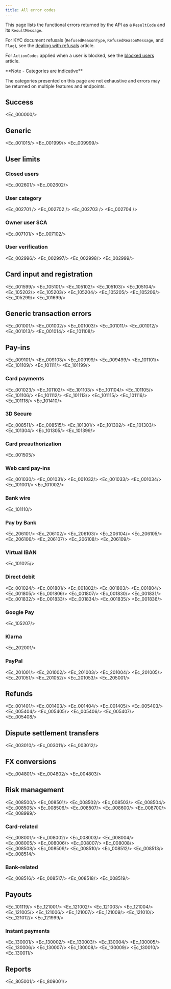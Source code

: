 ```yaml
---
title: All error codes  
---
```




This page lists the functional errors returned by the API as a `ResultCode` and its `ResultMessage`.

For KYC document refusals (`RefusedReasonType`, `RefusedReasonMessage`, and `Flag`), see the [dealing with refusals](/guides/users/verification/documents/submission/refusals) article. 

For `ActionCodes` applied when a user is blocked, see the [blocked users](/guides/users/blocked-users) article.

<Note>
**Note - Categories are indicative**

The categories presented on this page are not exhaustive and errors may be returned on multiple features and endpoints.
</Note>

## Success

<Ec_000000/>

## Generic

<Ec_001015/>
<Ec_001999/>
<Ec_009999/>

## User limits

### Closed users

<Ec_002601/>
<Ec_002602/>

### User category

<Ec_002701 />
<Ec_002702 />
<Ec_002703 />
<Ec_002704 />

### Owner user SCA

<Ec_007101/>
<Ec_007102/>

### User verification

<Ec_002996/>
<Ec_002997/>
<Ec_002998/>
<Ec_002999/>

## Card input and registration

<Ec_001599/>
<Ec_105101/>
<Ec_105102/>
<Ec_105103/>
<Ec_105104/>
<Ec_105202/>
<Ec_105203/>
<Ec_105204/>
<Ec_105205/>
<Ec_105206/>
<Ec_105299/>
<Ec_101699/>
  
## Generic transaction errors

<Ec_001001/>
<Ec_001002/>
<Ec_001003/>
<Ec_001011/>
<Ec_001012/>
<Ec_001013/>
<Ec_001014/>
<Ec_101108/>

## Pay-ins

<Ec_009101/>
<Ec_009103/>
<Ec_009199/>
<Ec_009499/>
<Ec_101101/>
<Ec_101109/>
<Ec_101111/>
<Ec_101199/>

### Card payments

<Ec_001023/>
<Ec_101102/>
<Ec_101103/>
<Ec_101104/>
<Ec_101105/>
<Ec_101106/>
<Ec_101112/>
<Ec_101113/>
<Ec_101115/>
<Ec_101116/>
<Ec_101118/>
<Ec_101410/>

### 3D Secure

<Ec_008511/>
<Ec_008515/>
<Ec_101301/>
<Ec_101302/>
<Ec_101303/>
<Ec_101304/>
<Ec_101305/>
<Ec_101399/>

### Card preauthorization

<Ec_001505/>

### Web card pay-ins

<Ec_001030/>
<Ec_001031/>
<Ec_001032/>
<Ec_001033/>
<Ec_001034/>
<Ec_101001/>
<Ec_101002/>

### Bank wire

<Ec_101110/>

### Pay by Bank

<Ec_206101/>
<Ec_206102/>
<Ec_206103/>
<Ec_206104/>
<Ec_206105/>
<Ec_206106/>
<Ec_206107/>
<Ec_206108/>
<Ec_206109/>

### Virtual IBAN

<Ec_101025/>

### Direct debit

<Ec_001024/>
<Ec_001801/>
<Ec_001802/>
<Ec_001803/>
<Ec_001804/>
<Ec_001805/>
<Ec_001806/>
<Ec_001807/>
<Ec_001830/>
<Ec_001831/>
<Ec_001832/>
<Ec_001833/>
<Ec_001834/>
<Ec_001835/>
<Ec_001836/>

### Google Pay

<Ec_105207/>

### Klarna

<Ec_202001/>

### PayPal

<Ec_201001/>
<Ec_201002/>
<Ec_201003/>
<Ec_201004/>
<Ec_201005/>
<Ec_201051/>
<Ec_201052/>
<Ec_201053/>
<Ec_205001/>

## Refunds

<Ec_001401/>
<Ec_001403/>
<Ec_001404/>
<Ec_001405/>
<Ec_005403/>
<Ec_005404/>
<Ec_005405/>
<Ec_005406/>
<Ec_005407/>
<Ec_005408/>

## Dispute settlement transfers

<Ec_003010/>
<Ec_003011/>
<Ec_003012/>

## FX conversions

<Ec_004801/>
<Ec_004802/>
<Ec_004803/>

## Risk management

<Ec_008500/>
<Ec_008501/>
<Ec_008502/>
<Ec_008503/>
<Ec_008504/>
<Ec_008505/>
<Ec_008506/>
<Ec_008507/>
<Ec_008600/>
<Ec_008700/>
<Ec_008999/>

### Card-related

<Ec_008001/>
<Ec_008002/>
<Ec_008003/>
<Ec_008004/>
<Ec_008005/>
<Ec_008006/>
<Ec_008007/>
<Ec_008008/>
<Ec_008508/>
<Ec_008509/>
<Ec_008510/>
<Ec_008512/>
<Ec_008513/>
<Ec_008514/>
  
### Bank-related

<Ec_008516/>
<Ec_008517/>
<Ec_008518/>
<Ec_008519/>
  
## Payouts

<Ec_101119/>
<Ec_121001/>
<Ec_121002/>
<Ec_121003/>
<Ec_121004/>
<Ec_121005/>
<Ec_121006/>
<Ec_121007/>
<Ec_121009/>
<Ec_121010/>
<Ec_121012/>
<Ec_121999/>

### Instant payments

<Ec_130001/>
<Ec_130002/>
<Ec_130003/>
<Ec_130004/>
<Ec_130005/>
<Ec_130006/>
<Ec_130007/>
<Ec_130008/>
<Ec_130009/>
<Ec_130010/>
<Ec_130011/>
  
## Reports

<Ec_805001/>
<Ec_809001/>
